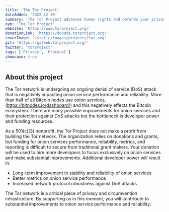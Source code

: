 ```yaml
---
title: 'The Tor Project'
dateAdded: '2022-12-30'
summary: 'The Tor Project advances human rights and defends your privacy online through free software and open networks.'
nym: 'The Tor Project'
website: 'https://www.torproject.org/'
donationLink: 'https://donate.torproject.org/'
coverImage: '/static/images/projects/tor.svg'
git: 'https://gitweb.torproject.org/'
twitter: 'torproject'
tags: ['Privacy', 'Protocol']
showcase: true
---
```


## About this project

The Tor network is undergoing an ongoing denial of service (DoS) attack that is negatively impacting onion service performance and reliability. More than half of all Bitcoin nodes use onion services, (https://bitnodes.io/dashboard/) and this negatively effects the Bitcoin ecosystem. There are many possible improvements for onion services and their protection against DoS attacks but the bottleneck is developer power and funding resources.

As a 501(c)(3) nonprofit, the Tor Project does not make a profit from building the Tor network. The organization relies on donations and grants, but funding for onion services performance, reliability, metrics, and reporting is difficult to secure from traditional grant makers. Your donation will be used to hire more developers to focus exclusively on onion services and make substantial improvements. Additional developer power will result in:
* Long-term improvement in stability and reliability of onion services
* Better metrics on onion service performance
* Increased network protocol robustness against DoS attacks

The Tor network is a critical piece of privacy and circumvention infrastructure. By supporting us in this moment, you will contribute to substantial improvements to onion service performance and reliability.
